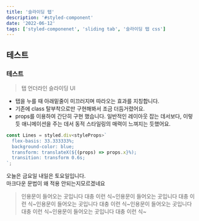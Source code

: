 ```yaml
---
title: '슬라이딩 탭'
description: '#styled-component'
date: '2022-06-12'
tags: ['styled-componenet', 'sliding tab', '슬라이딩 탭 css']
---
```


## 테스트
### 테스트
> 탭 언더라인 슬라이딩 UI
- 탭을 누를 때 아래밑줄이 미끄러지며 따라오는 효과를 지칭합니다.
- 기존에 class 탈부착으로만 구현해봐서 조금 더듬거렸어요.
- props를 이용하여 간단히 구현 했습니다. 일반적인 레이아웃 잡는 데서보다, 이렇듯 애니메이션을 주는 데서 동적 스타일링의 매력이 느껴지는 듯했어요.
```js ---.tsx
const Lines = styled.div<styleProps>`
  flex-basis: 33.333333%;
  background-color: blue;
  transform: translateX(${(props) => props.x}%);
  transition: transform 0.6s;
`;
```

<RoughNotationGroup show>
  <span>오늘은</span> <RoughNotation type="highlight" color="palevioletred" order="3"><span>금요일</span></RoughNotation>
  <span>내일은</span> <RoughNotation type="box" color="#a3fbf6" order="2"><span>토요일</span></RoughNotation><span>입니다</span>.<br/>  
  <span>마크다운 문법이 왜 적용 안되는지</span><RoughNotation type="underline" color="darkorange" order="1">모르겠네요</RoughNotation>
  <div className="m-6">
    <RoughNotation type="bracket" brackets={["left", "right"]} strokeWidth="3"  color="black">
      <blockquote>인용문이 들어오는 곳입니다 대충 이런 식~인용문이 들어오는 곳입니다 대충 이런 식~인용문이 들어오는 곳입니다 대충 이런 식~인용문이 들어오는 곳입니다 대충 이런 식~인용문이 들어오는 곳입니다 대충 이런 식~</blockquote>
    </RoughNotation>
  </div>
</RoughNotationGroup>